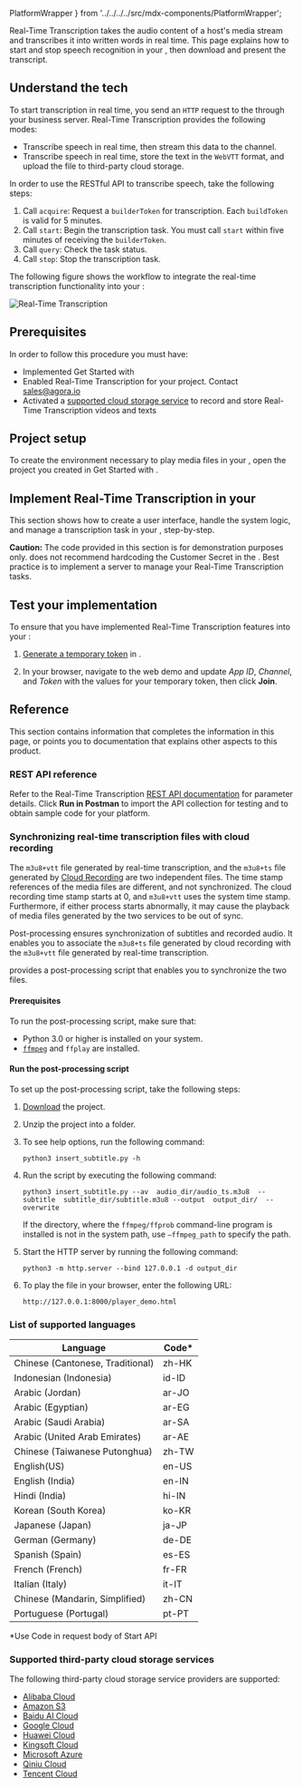   PlatformWrapper
} from '../../../../src/mdx-components/PlatformWrapper';


Real-Time Transcription takes the audio content of a host's media stream and transcribes it into written words in real time. This page explains how to start and stop speech recognition in your <Vpl k="CLIENT" />, then download and present the transcript.

## Understand the tech

To start transcription in real time, you send an `HTTP` request to the <Vg k="AGORA_BACKEND" />  through your business server. Real-Time Transcription provides the following modes:

* Transcribe speech in real time, then stream this data to the channel.
* Transcribe speech in real time, store the text in the `WebVTT` format, and upload the file to third-party cloud storage.

In order to use the RESTful API to transcribe speech, take the following steps:

1. Call `acquire`: Request a `builderToken` for transcription. Each `buildToken` is valid for 5 minutes.
1. Call `start`: Begin the transcription task. You must call `start` within five minutes of receiving the `builderToken`.
1. Call `query`: Check the task status.
1. Call `stop`: Stop the transcription task.

The following figure shows the workflow to integrate the real-time transcription functionality into your <Vpl k="CLIENT" />:

![Real-Time Transcription](/images/video-sdk/real-time-transcription.svg)

## Prerequisites

In order to follow this procedure you must have:

* Implemented <Link to="../get-started/get-started-sdk">Get Started with <Vpd k="NAME"/></Link>
* Enabled Real-Time Transcription for your project. Contact sales@agora.io
* Activated a [supported cloud storage service](#supported-third-party-cloud-storage-services) to record and store Real-Time Transcription videos and texts


## Project setup

To create the environment necessary to play media files in your <Vpl k="CLIENT" />, open the project you created in <Link to="../get-started/get-started-sdk">Get Started with <Vpd k="NAME"/></Link>.

<ProjectSetup />

## Implement Real-Time Transcription in your <Vpl k="CLIENT" />

This section shows how to create a user interface, handle the system logic, and manage a transcription task in your <Vpl k="CLIENT" />, step-by-step.

**Caution:** The code provided in this section is for demonstration purposes only. <Vg k="COMPANY" /> does not recommend hardcoding the Customer Secret in the <Vpl k="CLIENT" />. Best practice is to implement a server to manage your Real-Time Transcription tasks.

<ProjectImplement />

## Test your implementation

To ensure that you have implemented Real-Time Transcription features into your <Vpl k="CLIENT" />:

1. [Generate a temporary token](../reference/manage-agora-account#generate-a-temporary-token) in <Vg k="CONSOLE" />.

2. In your browser, navigate to the <Link target="_blank" to="{{Global.DEMO_BASIC_VIDEO_CALL_URL}}"><Vg k="COMPANY" /> web demo</Link> and update _App ID_, _Channel_, and _Token_ with the values for your temporary token, then click **Join**.

<ProjectTest />


## Reference

This section contains information that completes the information in this page, or points you to documentation that explains other aspects to this product.

### REST API reference

Refer to the Real-Time Transcription [REST API documentation](https://documenter.getpostman.com/view/26273535/2s93JtRPzX) for parameter details. Click **Run in Postman** to import the API collection for testing and to obtain sample code for your platform.

### Synchronizing real-time transcription files with cloud recording

The `m3u8+vtt` file generated by real-time transcription, and the `m3u8+ts` file generated by [Cloud Recording](..\..\..\cloud-recording\overview/product-overview.mdx) are two independent files. The time stamp references of the media files are different, and not synchronized. The cloud recording time stamp starts at 0, and `m3u8+vtt` uses the system time stamp. Furthermore, if either process starts abnormally, it may cause the playback of media files generated by the two services to be out of sync.

Post-processing ensures synchronization of subtitles and recorded audio. It enables you to associate the `m3u8+ts` file generated by cloud recording with the `m3u8+vtt` file generated by real-time transcription.

<Vg k="COMPANY" /> provides a post-processing script that enables you to synchronize the two files.

#### Prerequisites

To run the post-processing script, make sure that:

* Python 3.0 or higher is installed on your system.
* [`ffmpeg`](https://ffmpeg.org/download.html) and `ffplay` are installed. 

#### Run the post-processing script

To set up the post-processing script, take the following steps:

1. [Download](https://github.com/AgoraIO/Docs-Source/files/10931258/add_webvtt.zip) the project.

1. Unzip the project into a folder.

1. To see help options, run the following command:

   ```shell
   python3 insert_subtitle.py -h
   ```

1. Run the script by executing the following command:

   ```shell
   python3 insert_subtitle.py --av  audio_dir/audio_ts.m3u8  --subtitle  subtitle_dir/subtitle.m3u8 --output  output_dir/  --overwrite 
   ```

   If the directory, where the `ffmpeg/ffprob` command-line program is installed is not in the system path, use `–ffmpeg_path` to specify the path.

1. Start the HTTP server by running the following command:

   ```shell
   python3 -m http.server --bind 127.0.0.1 -d output_dir
   ```

1. To play the file in your browser, enter the following URL: 
   
   ```
   http://127.0.0.1:8000/player_demo.html
   ```

### List of supported languages

| Language                         | Code*  | 
| -------------------------------- | ----- |
| Chinese (Cantonese, Traditional) | zh-HK |
| Indonesian (Indonesia)           | id-ID |
| Arabic (Jordan)                  | ar-JO |
| Arabic (Egyptian)                | ar-EG |
| Arabic (Saudi Arabia)            | ar-SA |
| Arabic (United Arab Emirates)    | ar-AE |
| Chinese (Taiwanese Putonghua)    | zh-TW |
| English(US)                      | en-US |
| English (India)                  | en-IN |
| Hindi (India)                    | hi-IN |
| Korean (South Korea)             | ko-KR |
| Japanese (Japan)                 | ja-JP |
| German (Germany)                 | de-DE |
| Spanish (Spain)                  | es-ES |
| French (French)                  | fr-FR |
| Italian (Italy)                  | it-IT |
| Chinese (Mandarin, Simplified)   | zh-CN |
| Portuguese (Portugal)            | pt-PT |

*Use Code in request body of Start API

### Supported third-party cloud storage services

The following third-party cloud storage service providers are supported:

* [Alibaba Cloud](https://www.alibabacloud.com/product/oss)
* [Amazon S3](https://aws.amazon.com/s3/?nc1=h_ls)
* [Baidu AI Cloud](https://intl.cloud.baidu.com/product/bos.html)
* [Google Cloud](https://cloud.google.com/storage)
* [Huawei Cloud](https://www.huaweicloud.com/intl/en-us/product/obs.html)
* [Kingsoft Cloud](https://en.ksyun.com/nv/product/KS3.html)
* [Microsoft Azure](https://azure.microsoft.com/en-us/services/storage/blobs/)
* [Qiniu Cloud](https://www.qiniu.com/en/products/kodo)
* [Tencent Cloud](https://intl.cloud.tencent.com/product/cos)

<Reference />